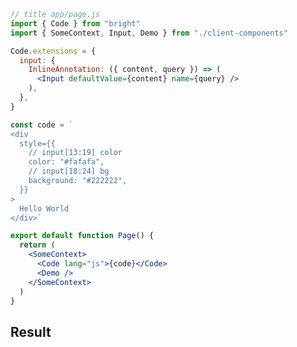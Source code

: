 
```jsx
// title app/page.js
import { Code } from "bright"
import { SomeContext, Input, Demo } from "./client-components"

Code.extensions = {
  input: {
    InlineAnnotation: ({ content, query }) => (
      <Input defaultValue={content} name={query} />
    ),
  },
}

const code = `
<div
  style={{
    // input[13:19] color
    color: "#fafafa",
    // input[18:24] bg
    background: "#222222",
  }}
>
  Hello World
</div>`

export default function Page() {
  return (
    <SomeContext>
      <Code lang="js">{code}</Code>
      <Demo />
    </SomeContext>
  )
}
```

## Result

<ClientDemo />
